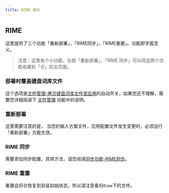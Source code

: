 ```yaml
---
title: RIME 相关
---
```


## RIME

这里提供了三个功能「重新部署」，「RIME同步」，「RIME重置」。功能即字面含义。

> 注意：这里有个小功能，长按「重新部署」，「RIME 同步」可以将这两个功能收藏到「仓」的主页面。

### 部署时覆盖键盘词库文件

这个选项是[文件管理-拷贝键盘词库文件至应用](file_manager)的自动开关，如果您还不理解，需要您详细阅读下 [文件管理](file_manager) 功能中的说明。

### 重新部署

这里需要注意的是， 当您的输入方案文件，应用配置文件发生变更时，必须运行「重新部署」方能生效。

### RIME 同步

需要添加同步配置，具体方法，请您阅读[同步功能-RIME同步](sync#rime-同步)。

### RIME 重置

重置会将仓恢复到安装初始状态，所以请注意备份`Rime`下的文件。